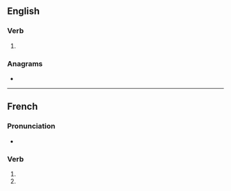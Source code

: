 {{also|interposés}}
==English==

===Verb===
{{head|en|verb form}}

# {{en-third-person singular of|interpose}}

===Anagrams===
* {{anagrams|en|a=eeinoprsst|isentropes}}

----

==French==

===Pronunciation===
* {{homophones|lang=fr|interpose|interposent}}

===Verb===
{{head|fr|verb form}}

# {{inflection of|interposer||2|s|pres|indc|lang=fr}}
# {{inflection of|interposer||2|s|pres|subj|lang=fr}}